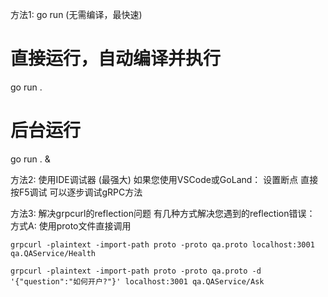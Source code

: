 方法1: go run (无需编译，最快速)
# 直接运行，自动编译并执行
go run .

# 后台运行
go run . &

方法2: 使用IDE调试器 (最强大)
如果您使用VSCode或GoLand：
设置断点
直接按F5调试
可以逐步调试gRPC方法

方法3: 解决grpcurl的reflection问题
有几种方式解决您遇到的reflection错误：
方式A: 使用proto文件直接调用

```
grpcurl -plaintext -import-path proto -proto qa.proto localhost:3001 qa.QAService/Health

grpcurl -plaintext -import-path proto -proto qa.proto -d '{"question":"如何开户?"}' localhost:3001 qa.QAService/Ask
```

